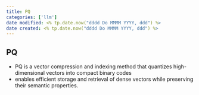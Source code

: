 ```yaml
---
title: PQ
categories: ['llm']
date modified: <% tp.date.now("dddd Do MMMM YYYY, ddd") %>
date created: <% tp.date.now("dddd Do MMMM YYYY, ddd") %>
---
```



## PQ
- PQ is a vector compression and indexing method that quantizes high-dimensional vectors into compact binary codes
- enables efficient storage and retrieval of dense vectors while preserving their semantic properties.
